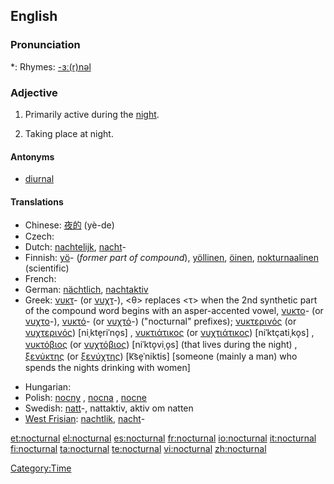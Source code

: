 ==English==

===Pronunciation===
*: Rhymes: [[Rhymes:English:-ɜː(r)nəl|-ɜː(r)nəl]]

===Adjective===
{{en-adj|-}}

# {{context|of a person, creature, group, or species}} Primarily active during the [[night]].
# {{context|of an occurrence}} Taking place at night.

====Antonyms====
* [[diurnal]]

====Translations====
{{trans-top|primarily active during the night}}
* Chinese: [[夜的]] (yè-de)
* Czech: {{t-|cs|noční}}
* Dutch: [[nachtelijk]], [[nacht]]-
* Finnish: [[yö]]- (''former part of compound''), [[yöllinen]], [[öinen]], [[nokturnaalinen]] (scientific)
* French: {{t+|fr|nocturne}}
* German: [[nächtlich]], [[nachtaktiv]]
* Greek: [[νυκτ]]- (or [[νυχτ]]-), <θ> replaces <τ> when the 2nd synthetic part of the compound word begins with an asper-accented vowel, [[νυκτο]]- (or [[νυχτο]]-), [[νυκτό]]- (or [[νυχτό]]-) ("nocturnal" prefixes); [[νυκτερινός]] (or [[νυχτερινός]]) [niˌkte̞riˈno̞s] {{m}}, [[νυκτιάτικος]] (or [[νυχτιάτικος]]) [niˈktçatiˌko̞s] {{m}}, [[νυκτόβιος]] (or [[νυχτόβιος]]) [niˈkto̞viˌo̞s] (that lives during the night) {{m}}, [[ξενύκτης]] (or [[ξενύχτης]]) [k͡se̞ˈniktis] [someone (mainly a man) who spends the nights drinking with women] {{m}}
{{trans-mid}}
* Hungarian: {{t+|hu|éjjeli}}
* Polish: [[nocny]] {{m}}, [[nocna]] {{f}}, [[nocne]] {{n}}
* Swedish: [[natt]]-, nattaktiv, aktiv om natten
* [[West Frisian]]: [[nachtlik]], [[nacht]]-
{{trans-bottom}}

[[Category:Time]]

[[et:nocturnal]]
[[el:nocturnal]]
[[es:nocturnal]]
[[fr:nocturnal]]
[[io:nocturnal]]
[[it:nocturnal]]
[[fi:nocturnal]]
[[ta:nocturnal]]
[[te:nocturnal]]
[[vi:nocturnal]]
[[zh:nocturnal]]